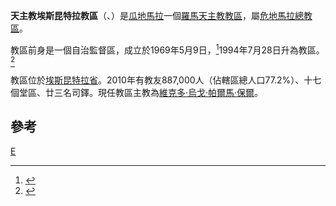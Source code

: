 {{Infobox Roman Catholic diocese
|Roman Catholic Diocese of = 天主教埃斯昆特拉教區
|Latin name of diocese = Dioecesis Escuintlensis
|image = Guatemala - Diocesi di Escuintla.png
|caption =教區範圍
|location = [[瓜地馬拉|瓜地馬拉]]
|territory = 埃斯昆特拉省
|population =887,000
|rite = 拉丁禮
|patron = 
|province = 瓜地馬拉
|established = 1969年
|cathedral = 聖母無原罪主教座堂
|co-cathedral =
|leadership = 主教
|website =[http://www.diocesisdeescuintla.com/ 官方網頁]
|教宗 =
|metropolitan =
|ordinary =維克多·烏戈·帕爾馬·保爾

|coadjutor bishop =
|auxiliary = 
}}

'''天主教埃斯昆特拉教區'''（{{lang-la|Dioecesis Escuintlensis}}、{{lang-es|Diócesis de Escuintla}}）是[[瓜地馬拉|瓜地馬拉]]一個[[羅馬天主教|羅馬天主教]][[教區|教區]]，屬[[天主教危地馬拉總教區|危地馬拉總教區]]。

教區前身是一個自治監督區，成立於1969年5月9日，<ref>{{Cite web |url=http://www.vatican.va/holy_father/paul_vi/apost_constitutions/documents/hf_p-vi_apc_19690509_escuintlensis_lt.html |title=成立自治監督召區的宗座憲令 |access-date=2014-04-04 |archive-date=2014-02-03 |archive-url=https://web.archive.org/web/20140203131743/http://www.vatican.va/holy_father/paul_vi/apost_constitutions/documents/hf_p-vi_apc_19690509_escuintlensis_lt.html }}</ref>1994年7月28日升為教區。<ref>{{Cite web |url=http://www.vatican.va/holy_father/john_paul_ii/apost_constitutions/documents/hf_jp-ii_apc_19940728_escuintlensis-in-guatimala_lt.html |title=升為教區的宗座憲令 |access-date=2014-04-04 |archive-date=2014-05-18 |archive-url=https://web.archive.org/web/20140518003745/http://www.vatican.va/holy_father/john_paul_ii/apost_constitutions/documents/hf_jp-ii_apc_19940728_escuintlensis-in-guatimala_lt.html |dead-url=no }}</ref>

教區位於[[埃斯昆特拉省|埃斯昆特拉省]]。2010年有教友887,000人（佔轄區總人口77.2%）、十七個堂區、廿三名司鐸。現任教區主教為[[維克多·烏戈·帕爾馬·保爾|維克多·烏戈·帕爾馬·保爾]]。

==參考==
{{reflist}}
{{危地馬拉天主教教區}}
[[Category:危地馬拉天主教教區|E]]